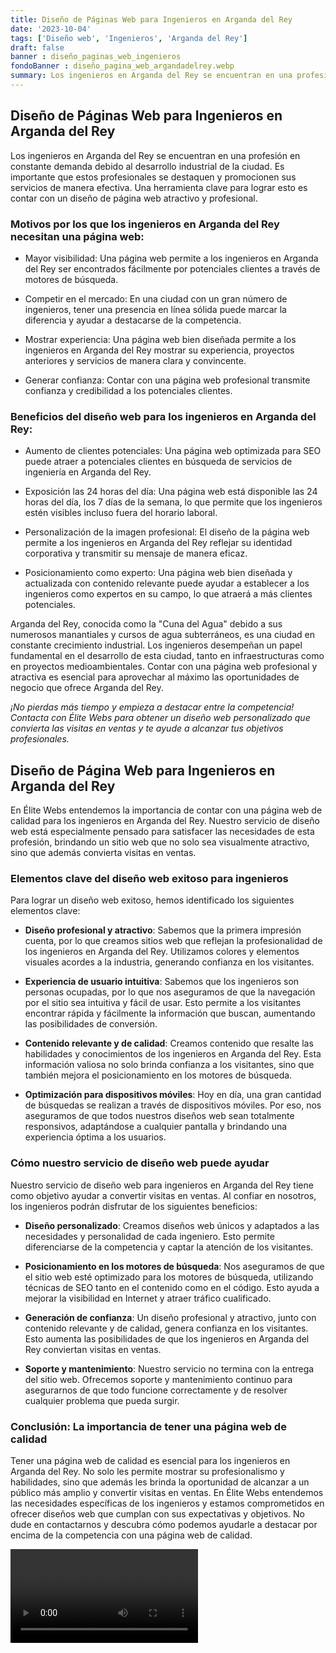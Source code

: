 ```yaml
---
title: Diseño de Páginas Web para Ingenieros en Arganda del Rey
date: '2023-10-04'
tags: ['Diseño web', 'Ingenieros', 'Arganda del Rey']
draft: false
banner : diseño_paginas_web_ingenieros
fondoBanner : diseño_pagina_web_argandadelrey.webp
summary: Los ingenieros en Arganda del Rey se encuentran en una profesión en constante demanda debido al desarrollo industrial de la ciudad. Es importante que estos profesionales se destaquen y promocionen sus servicios de manera efectiva. Una herramienta clave para lograr esto es contar con un diseño de página web atractivo y profesional.
---
```


## Diseño de Páginas Web para Ingenieros en Arganda del Rey

Los ingenieros en Arganda del Rey se encuentran en una profesión en constante demanda debido al desarrollo industrial de la ciudad. Es importante que estos profesionales se destaquen y promocionen sus servicios de manera efectiva. Una herramienta clave para lograr esto es contar con un diseño de página web atractivo y profesional.

### Motivos por los que los ingenieros en Arganda del Rey necesitan una página web:

- Mayor visibilidad: Una página web permite a los ingenieros en Arganda del Rey ser encontrados fácilmente por potenciales clientes a través de motores de búsqueda.

- Competir en el mercado: En una ciudad con un gran número de ingenieros, tener una presencia en línea sólida puede marcar la diferencia y ayudar a destacarse de la competencia.

- Mostrar experiencia: Una página web bien diseñada permite a los ingenieros en Arganda del Rey mostrar su experiencia, proyectos anteriores y servicios de manera clara y convincente.

- Generar confianza: Contar con una página web profesional transmite confianza y credibilidad a los potenciales clientes.

### Beneficios del diseño web para los ingenieros en Arganda del Rey:

- Aumento de clientes potenciales: Una página web optimizada para SEO puede atraer a potenciales clientes en búsqueda de servicios de ingeniería en Arganda del Rey.

- Exposición las 24 horas del día: Una página web está disponible las 24 horas del día, los 7 días de la semana, lo que permite que los ingenieros estén visibles incluso fuera del horario laboral.

- Personalización de la imagen profesional: El diseño de la página web permite a los ingenieros en Arganda del Rey reflejar su identidad corporativa y transmitir su mensaje de manera eficaz.

- Posicionamiento como experto: Una página web bien diseñada y actualizada con contenido relevante puede ayudar a establecer a los ingenieros como expertos en su campo, lo que atraerá a más clientes potenciales.

Arganda del Rey, conocida como la "Cuna del Agua" debido a sus numerosos manantiales y cursos de agua subterráneos, es una ciudad en constante crecimiento industrial. Los ingenieros desempeñan un papel fundamental en el desarrollo de esta ciudad, tanto en infraestructuras como en proyectos medioambientales. Contar con una página web profesional y atractiva es esencial para aprovechar al máximo las oportunidades de negocio que ofrece Arganda del Rey.

*¡No pierdas más tiempo y empieza a destacar entre la competencia! Contacta con Élite Webs para obtener un diseño web personalizado que convierta las visitas en ventas y te ayude a alcanzar tus objetivos profesionales.*

<GifSeo />

<Cta />

## Diseño de Página Web para Ingenieros en Arganda del Rey

En Élite Webs entendemos la importancia de contar con una página web de calidad para los ingenieros en Arganda del Rey. Nuestro servicio de diseño web está especialmente pensado para satisfacer las necesidades de esta profesión, brindando un sitio web que no solo sea visualmente atractivo, sino que además convierta visitas en ventas.

### Elementos clave del diseño web exitoso para ingenieros

Para lograr un diseño web exitoso, hemos identificado los siguientes elementos clave:

- **Diseño profesional y atractivo**: Sabemos que la primera impresión cuenta, por lo que creamos sitios web que reflejan la profesionalidad de los ingenieros en Arganda del Rey. Utilizamos colores y elementos visuales acordes a la industria, generando confianza en los visitantes.

- **Experiencia de usuario intuitiva**: Sabemos que los ingenieros son personas ocupadas, por lo que nos aseguramos de que la navegación por el sitio sea intuitiva y fácil de usar. Esto permite a los visitantes encontrar rápida y fácilmente la información que buscan, aumentando las posibilidades de conversión.

- **Contenido relevante y de calidad**: Creamos contenido que resalte las habilidades y conocimientos de los ingenieros en Arganda del Rey. Esta información valiosa no solo brinda confianza a los visitantes, sino que también mejora el posicionamiento en los motores de búsqueda.

- **Optimización para dispositivos móviles**: Hoy en día, una gran cantidad de búsquedas se realizan a través de dispositivos móviles. Por eso, nos aseguramos de que todos nuestros diseños web sean totalmente responsivos, adaptándose a cualquier pantalla y brindando una experiencia óptima a los usuarios.

### Cómo nuestro servicio de diseño web puede ayudar

Nuestro servicio de diseño web para ingenieros en Arganda del Rey tiene como objetivo ayudar a convertir visitas en ventas. Al confiar en nosotros, los ingenieros podrán disfrutar de los siguientes beneficios:

- **Diseño personalizado**: Creamos diseños web únicos y adaptados a las necesidades y personalidad de cada ingeniero. Esto permite diferenciarse de la competencia y captar la atención de los visitantes.

- **Posicionamiento en los motores de búsqueda**: Nos aseguramos de que el sitio web esté optimizado para los motores de búsqueda, utilizando técnicas de SEO tanto en el contenido como en el código. Esto ayuda a mejorar la visibilidad en Internet y atraer tráfico cualificado.

- **Generación de confianza**: Un diseño profesional y atractivo, junto con contenido relevante y de calidad, genera confianza en los visitantes. Esto aumenta las posibilidades de que los ingenieros en Arganda del Rey conviertan visitas en ventas.

- **Soporte y mantenimiento**: Nuestro servicio no termina con la entrega del sitio web. Ofrecemos soporte y mantenimiento continuo para asegurarnos de que todo funcione correctamente y de resolver cualquier problema que pueda surgir.

### Conclusión: La importancia de tener una página web de calidad

Tener una página web de calidad es esencial para los ingenieros en Arganda del Rey. No solo les permite mostrar su profesionalismo y habilidades, sino que además les brinda la oportunidad de alcanzar a un público más amplio y convertir visitas en ventas. En Élite Webs entendemos las necesidades específicas de los ingenieros y estamos comprometidos en ofrecer diseños web que cumplan con sus expectativas y objetivos. No dude en contactarnos y descubra cómo podemos ayudarle a destacar por encima de la competencia con una página web de calidad.

<Video />

<CtaBot job='Ingenieros' city='Arganda del Rey'/>

<Gmaps query='Arganda del Rey+españa+maps' />